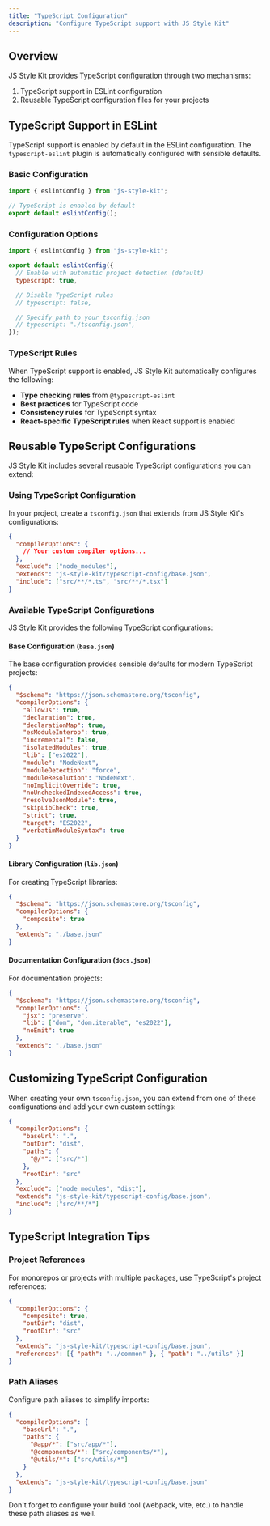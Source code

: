 ```yaml
---
title: "TypeScript Configuration"
description: "Configure TypeScript support with JS Style Kit"
---
```


## Overview

JS Style Kit provides TypeScript configuration through two mechanisms:

1. TypeScript support in ESLint configuration
2. Reusable TypeScript configuration files for your projects

## TypeScript Support in ESLint

TypeScript support is enabled by default in the ESLint configuration. The `typescript-eslint` plugin is automatically configured with sensible defaults.

### Basic Configuration

```js
import { eslintConfig } from "js-style-kit";

// TypeScript is enabled by default
export default eslintConfig();
```

### Configuration Options

```js
import { eslintConfig } from "js-style-kit";

export default eslintConfig({
  // Enable with automatic project detection (default)
  typescript: true,

  // Disable TypeScript rules
  // typescript: false,

  // Specify path to your tsconfig.json
  // typescript: "./tsconfig.json",
});
```

### TypeScript Rules

When TypeScript support is enabled, JS Style Kit automatically configures the following:

- **Type checking rules** from `@typescript-eslint`
- **Best practices** for TypeScript code
- **Consistency rules** for TypeScript syntax
- **React-specific TypeScript rules** when React support is enabled

## Reusable TypeScript Configurations

JS Style Kit includes several reusable TypeScript configurations you can extend:

### Using TypeScript Configuration

In your project, create a `tsconfig.json` that extends from JS Style Kit's configurations:

```json
{
  "compilerOptions": {
    // Your custom compiler options...
  },
  "exclude": ["node_modules"],
  "extends": "js-style-kit/typescript-config/base.json",
  "include": ["src/**/*.ts", "src/**/*.tsx"]
}
```

### Available TypeScript Configurations

JS Style Kit provides the following TypeScript configurations:

#### Base Configuration (`base.json`)

The base configuration provides sensible defaults for modern TypeScript projects:

```json
{
  "$schema": "https://json.schemastore.org/tsconfig",
  "compilerOptions": {
    "allowJs": true,
    "declaration": true,
    "declarationMap": true,
    "esModuleInterop": true,
    "incremental": false,
    "isolatedModules": true,
    "lib": ["es2022"],
    "module": "NodeNext",
    "moduleDetection": "force",
    "moduleResolution": "NodeNext",
    "noImplicitOverride": true,
    "noUncheckedIndexedAccess": true,
    "resolveJsonModule": true,
    "skipLibCheck": true,
    "strict": true,
    "target": "ES2022",
    "verbatimModuleSyntax": true
  }
}
```

#### Library Configuration (`lib.json`)

For creating TypeScript libraries:

```json
{
  "$schema": "https://json.schemastore.org/tsconfig",
  "compilerOptions": {
    "composite": true
  },
  "extends": "./base.json"
}
```

#### Documentation Configuration (`docs.json`)

For documentation projects:

```json
{
  "$schema": "https://json.schemastore.org/tsconfig",
  "compilerOptions": {
    "jsx": "preserve",
    "lib": ["dom", "dom.iterable", "es2022"],
    "noEmit": true
  },
  "extends": "./base.json"
}
```

## Customizing TypeScript Configuration

When creating your own `tsconfig.json`, you can extend from one of these configurations and add your own custom settings:

```json
{
  "compilerOptions": {
    "baseUrl": ".",
    "outDir": "dist",
    "paths": {
      "@/*": ["src/*"]
    },
    "rootDir": "src"
  },
  "exclude": ["node_modules", "dist"],
  "extends": "js-style-kit/typescript-config/base.json",
  "include": ["src/**/*"]
}
```

## TypeScript Integration Tips

### Project References

For monorepos or projects with multiple packages, use TypeScript's project references:

```json
{
  "compilerOptions": {
    "composite": true,
    "outDir": "dist",
    "rootDir": "src"
  },
  "extends": "js-style-kit/typescript-config/base.json",
  "references": [{ "path": "../common" }, { "path": "../utils" }]
}
```

### Path Aliases

Configure path aliases to simplify imports:

```json
{
  "compilerOptions": {
    "baseUrl": ".",
    "paths": {
      "@app/*": ["src/app/*"],
      "@components/*": ["src/components/*"],
      "@utils/*": ["src/utils/*"]
    }
  },
  "extends": "js-style-kit/typescript-config/base.json"
}
```

Don't forget to configure your build tool (webpack, vite, etc.) to handle these path aliases as well.
